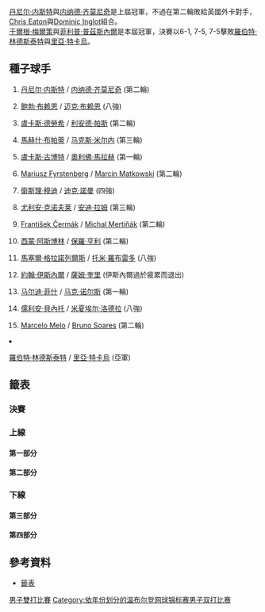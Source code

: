 {{noteTA
|G1=Tennis
|1=zh-hans:半区;zh-hk:半部;zh-tw:線;
|2=zh-hans:轮;zh-hant:圈;zh-tw:輪;
|3=zh-hans:半决赛;zh-hk:準決賽;zh-tw:四強;
|4=zh-hans:四分之一决赛;zh-hk:半準決賽;zh-tw:八強;
|5=zh-hans:温布尔登;zh-hk:溫布頓;zh-tw:溫布頓;
}}

{{GrandSlamEvents|2010|溫布頓網球錦標賽|s
 | champ = {{flagicon|AUT}} [[于爾根·梅爾策|于爾根·梅爾策]]<br />{{flagicon|GER}} [[菲利普·普茲斯內爾|菲利普·普茲斯內爾]]
 | runner = {{flagicon|SWE}} [[羅伯特·林德斯泰特|羅伯特·林德斯泰特]]<br />{{flagicon|ROU}} [[里亞·特卡烏|里亞·特卡烏]]
 | score = 6–1, 7–5, 7–5
}}
{{main|2010年溫布頓網球錦標賽}}

[[丹尼尔·内斯特|丹尼尔·内斯特]]與[[内纳德·齐莫尼奇|内纳德·齐莫尼奇]]是上屆冠軍，不過在第二輪敗給英國外卡對手，[[Chris_Eaton_(tennis)|Chris Eaton]]與[[Dominic_Inglot|Dominic Inglot]]組合。<br>[[于爾根·梅爾策|于爾根·梅爾策]]與[[菲利普·普茲斯內爾|菲利普·普茲斯內爾]]是本屆冠軍，決賽以6-1, 7-5, 7-5擊敗[[羅伯特·林德斯泰特|羅伯特·林德斯泰特]]與[[里亞·特卡烏|里亞·特卡烏]]。

==種子球手== 
{{col-begin}}
{{col-2}}
#{{flagicon|CAN}} [[丹尼尔·内斯特|丹尼尔·内斯特]] / {{flagicon|SRB}} [[内纳德·齐莫尼奇|内纳德·齐莫尼奇]] (第二輪) 
#{{flagicon|USA}} [[鲍勃·布赖恩|鲍勃·布赖恩]] / {{flagicon|USA}} [[迈克·布赖恩|迈克·布赖恩]] (八強)
#{{flagicon|CZE}} [[盧卡斯·德勞希|盧卡斯·德勞希]] / {{flagicon|IND}} [[利安德·帕斯|利安德·帕斯]] (第二輪)
#{{flagicon|IND}} [[馬赫什·布帕蒂|馬赫什·布帕蒂]] / {{flagicon|BLR}} [[马克斯·米尔内|马克斯·米尔内]] (第三輪)
#{{flagicon|POL}} [[盧卡斯·古博特|盧卡斯·古博特]] / {{flagicon|AUT}} [[奧利佛·馬拉赫|奧利佛·馬拉赫]] (第一輪)
#{{flagicon|POL}} [[Mariusz_Fyrstenberg|Mariusz Fyrstenberg]] / {{flagicon|POL}} [[Marcin_Matkowski|Marcin Matkowski]] (第二輪)
#{{flagicon|RSA}} [[衛斯理·穆迪|衛斯理·穆迪]] / {{flagicon|BEL}} [[迪克·諾曼|迪克·諾曼]] (四強)
#{{flagicon|AUT}} [[尤利安·克诺夫莱|尤利安·克诺夫莱]] / {{flagicon|ISR}} [[安迪·拉姆|安迪·拉姆]] (第三輪)
{{col-2}}
<ol start="9">
<li>{{flagicon|CZE}} [[František_Čermák|František Čermák]] / {{flagicon|SVK}} [[Michal_Mertiňák|Michal Mertiňák]] (第二輪)
<li>{{flagicon|SWE}} [[西蒙·阿斯博林|西蒙·阿斯博林]] / {{flagicon|AUS}} [[保羅·亨利|保羅·亨利]] (第二輪)
<li>{{flagicon|ESP}} [[馬塞爾·格拉諾列爾斯|馬塞爾·格拉諾列爾斯]] / {{flagicon|ESP}} [[托米·羅布雷多|托米·羅布雷多]] (八強)
<li>{{flagicon|USA}} [[約翰·伊斯內爾|約翰·伊斯內爾]] / {{flagicon|USA}} [[薩姆·奎里|薩姆·奎里]] (伊斯內爾過於疲累而退出)
<li>{{flagicon|USA}} [[马尔迪·菲什|马尔迪·菲什]] / {{flagicon|BAH}} [[马克·诺尔斯|马克·诺尔斯]] (第一輪)
<li>{{flagicon|FRA}} [[儒利安·貝內托|儒利安·貝內托]] / {{flagicon|FRA}} [[米夏埃尔·洛德拉|米夏埃尔·洛德拉]] (八強)
<li>{{flagicon|BRA}} [[Marcelo_Melo|Marcelo Melo]]  / {{flagicon|BRA}} [[Bruno_Soares|Bruno Soares]] (第二輪)
<li>{{flagicon|SWE}} [[羅伯特·林德斯泰特|羅伯特·林德斯泰特]] / {{flagicon|ROU}} [[里亞·特卡烏|里亞·特卡烏]] (亞軍)
{{col-end}}

==籤表==
{{Draw key}}
=== 決賽 ===
{{8TeamBracket-Tennis5
| RD1=八強
| RD2=四強
| RD3=決賽
| team-width=175
| RD1-seed1=14
| RD1-team1={{flagicon|FRA}} [[儒利安·貝內托|貝內托]] <br /> {{flagicon|FRA}} [[米夏埃尔·洛德拉|洛德拉]]
| RD1-score1-1=6<sup>6</sup>
| RD1-score1-2=4
| RD1-score1-3=6<sup>5</sup>
| RD1-score1-4= 
| RD1-score1-5= 
| RD1-seed2= 
| RD1-team2={{flagicon|ARG}} '''[[Juan_Ignacio_Chela|Juan Ignacio Chela]]<br /> {{flagicon|ARG}} [[Eduardo_Schwank|Eduardo Schwank]]
| RD1-score2-1='''7
| RD1-score2-2='''6
| RD1-score2-3='''7
| RD1-score2-4= 
| RD1-score2-5= 

| RD1-seed3=16
| RD1-team3='''{{flagicon|SWE}} [[羅伯特·林德斯泰特|林德斯泰特]]<br /> {{flagicon|ROU}} [[里亞·特卡烏|特卡烏]]
| RD1-score3-1='''7
| RD1-score3-2='''6
| RD1-score3-3=2
| RD1-score3-4='''6
| RD1-score3-5= 
| RD1-seed4=11
| RD1-team4={{flagicon|ESP}} [[馬塞爾·格拉諾列爾斯|格拉諾列爾斯]]<br /> {{flagicon|ESP}} [[托米·羅布雷多|羅布雷多]]
| RD1-score4-1=6<sup>5</sup>
| RD1-score4-2=2
| RD1-score4-3='''6
| RD1-score4-4=4
| RD1-score4-5= 

| RD1-seed5= 
| RD1-team5={{flagicon|AUT}} '''[[于爾根·梅爾策|梅爾策]]<br /> {{flagicon|GER}} [[菲利普·普茲斯內爾|普茲斯內爾]]
| RD1-score5-1='''6
| RD1-score5-2='''7
| RD1-score5-3='''6
| RD1-score5-4= 
| RD1-score5-5= 
| RD1-seed6= 
| RD1-team6={{flagicon|IND}} [[Rohan_Bopanna|Rohan Bopanna]]<br /> {{flagicon|PAK}} [[Aisam-ul-Haq_Qureshi|Aisam-ul-Haq Qureshi]]
| RD1-score6-1=4
| RD1-score6-2=6<sup>3</sup>
| RD1-score6-3=2
| RD1-score6-4= 
| RD1-score6-5= 

| RD1-seed7=7
| RD1-team7={{flagicon|RSA}} '''[[衛斯理·穆迪|穆迪]]<br /> {{flagicon|BEL}} [[迪克·諾曼|諾曼]]
| RD1-score7-1='''7
| RD1-score7-2='''7
| RD1-score7-3=6<sup>3</sup>
| RD1-score7-4='''7
| RD1-score7-5= 
| RD1-seed8=2
| RD1-team8={{flagicon|USA}} [[鲍勃·布赖恩|B 布赖恩]]<br /> {{flagicon|USA}} [[迈克·布赖恩|M 布赖恩]]
| RD1-score8-1=6<sup>4</sup>
| RD1-score8-2=6<sup>5</sup>
| RD1-score8-3='''7
| RD1-score8-4=5
| RD1-score8-5= 

| RD2-seed1= 
| RD2-team1={{flagicon|ARG}} [[Juan_Ignacio_Chela|Juan Ignacio Chela]]<br /> {{flagicon|ARG}} [[Eduardo_Schwank|Eduardo Schwank]]
| RD2-score1-1=4
| RD2-score1-2=5
| RD2-score1-3=2
| RD2-score1-4= 
| RD2-score1-5= 
| RD2-seed2=16
| RD2-team2={{flagicon|SWE}} '''[[羅伯特·林德斯泰特|林德斯泰特]]<br /> {{flagicon|ROU}} [[里亞·特卡烏|特卡烏]]
| RD2-score2-1='''6
| RD2-score2-2='''7
| RD2-score2-3='''6
| RD2-score2-4= 
| RD2-score2-5= 

| RD2-seed3= 
| RD2-team3={{flagicon|AUT}} '''[[于爾根·梅爾策|梅爾策]]<br /> {{flagicon|GER}} [[菲利普·普茲斯內爾|普茲斯內爾]]
| RD2-score3-1='''7
| RD2-score3-2='''6
| RD2-score3-3=3
| RD2-score3-4=5
| RD2-score3-5='''6
| RD2-seed4=7
| RD2-team4={{flagicon|RSA}} [[衛斯理·穆迪|穆迪]]<br /> {{flagicon|BEL}} [[迪克·諾曼|諾曼]]
| RD2-score4-1=6<sup>3</sup>
| RD2-score4-2=3
| RD2-score4-3='''6
| RD2-score4-4='''7
| RD2-score4-5=3

| RD3-seed1=16
| RD3-team1={{flagicon|SWE}} [[羅伯特·林德斯泰特|林德斯泰特]]<br /> {{flagicon|ROU}} [[里亞·特卡烏|特卡烏]]
| RD3-score1-1=1
| RD3-score1-2=5
| RD3-score1-3=5
| RD3-score1-4= 
| RD3-score1-5= 
| RD3-seed2= 
| RD3-team2={{flagicon|AUT}} '''[[于爾根·梅爾策|梅爾策]]<br /> {{flagicon|GER}} [[菲利普·普茲斯內爾|普茲斯內爾]]
| RD3-score2-1='''6
| RD3-score2-2='''7
| RD3-score2-3='''7
| RD3-score2-4= 
| RD3-score2-5= 
}}

=== 上線 ===
==== 第一部分 ====
{{16TeamBracket-Compact-Tennis5
| RD1=第一輪
| RD2=第二輪
| RD3=第三輪
| RD4=八強

| RD1-seed01=1
| RD1-team01={{flagicon|CAN}} '''[[丹尼尔·内斯特|内斯特]] <br /> {{flagicon|SRB}} [[内纳德·齐莫尼奇|齐莫尼奇]] 
| RD1-score01-1='''6
| RD1-score01-2=6<sup>2</sup>
| RD1-score01-3='''7
| RD1-score01-4=6<sup>2</sup>
| RD1-score01-5='''15
| RD1-seed02=WC
| RD1-team02={{flagicon|GBR}} [[喬納森·梅雷|喬納森·梅雷]] <br /> {{flagicon|GBR}} [[Jamie_Murray|J Murray]] 
| RD1-score02-1=3
| RD1-score02-2='''7
| RD1-score02-3=6<sup>6</sup>
| RD1-score02-4='''7
| RD1-score02-5=13

| RD1-seed03= 
| RD1-team03={{flagicon|ITA}} [[Fabio_Fognini|F Fognini]] <br /> {{flagicon|ZIM}} [[Kevin_Ullyett|K Ullyett]] 
| RD1-score03-1='''7
| RD1-score03-2=5
| RD1-score03-3=4
| RD1-score03-4=6<sup>4</sup>
| RD1-score03-5= 
| RD1-seed04=WC
| RD1-team04={{flagicon|GBR}} '''[[Chris_Eaton_(tennis)|C Eaton]] <br /> {{flagicon|GBR}} [[Dominic_Inglot|D Inglot]] 
| RD1-score04-1=6<sup>7</sup>
| RD1-score04-2='''7
| RD1-score04-3='''6
| RD1-score04-4='''7
| RD1-score04-5= 

| RD1-seed05= 
| RD1-team05={{flagicon|ITA}} [[Daniele_Bracciali|D Bracciali]]<br /> {{flagicon|ITA}} [[Potito_Starace|P Starace]]
| RD1-score05-1=4
| RD1-score05-2='''6
| RD1-score05-3=6<sup>5</sup>
| RD1-score05-4=1
| RD1-score05-5= 
| RD1-seed06= 
| RD1-team06={{flagicon|MEX}} '''[[聖地亞哥·岡薩雷斯_(網球運動員)|聖地亞哥·岡薩雷斯]] <br /> {{flagicon|USA}} [[Travis_Rettenmaier|T Rettenmaier]]
| RD1-score06-1='''6
| RD1-score06-2=3
| RD1-score06-3='''7
| RD1-score06-4='''6
| RD1-score06-5= 

| RD1-seed07= 
| RD1-team07={{flagicon|SVK}} [[Karol_Beck|K Beck]] <br /> {{flagicon|RUS}} [[Dmitry_Tursunov|D Tursunov]] 
| RD1-score07-1=1
| RD1-score07-2=2
| RD1-score07-3=6<sup>6</sup>
| RD1-score07-4= 
| RD1-score07-5= 
| RD1-seed08=14
| RD1-team08={{flagicon|FRA}} '''[[儒利安·貝內托|貝內托]] <br /> {{flagicon|FRA}} [[米夏埃尔·洛德拉|洛德拉]]'''
| RD1-score08-1='''6
| RD1-score08-2='''6
| RD1-score08-3='''7
| RD1-score08-4= 
| RD1-score08-5= 

| RD1-seed09=LL
| RD1-team09={{flagicon|THA}} '''[[Sanchai_Ratiwatana|Sa Ratiwatana]]<br /> {{flagicon|THA}} [[Sonchat_Ratiwatana|So Ratiwatana]]
| RD1-score09-1='''6
| RD1-score09-2='''6
| RD1-score09-3='''7
| RD1-score09-4= 
| RD1-score09-5= 
| RD1-seed10=LL
| RD1-team10={{flagicon|POL}} [[Tomasz_Bednarek|T Bednarek]] <br /> {{flagicon|POL}} [[Mateusz_Kowalczyk|M Kowalczyk]]
| RD1-score10-1=1
| RD1-score10-2=4
| RD1-score10-3=6<sup>2</sup>
| RD1-score10-4= 
| RD1-score10-5= 

| RD1-seed11= 
| RD1-team11={{flagicon|GER}} [[Christopher_Kas|C Kas]]<br /> {{flagicon|SRB}} [[Viktor_Troicki|V Troicki]]
| RD1-score11-1='''7
| RD1-score11-2=4
| RD1-score11-3=6<sup>3</sup>
| RD1-score11-4=3
| RD1-score11-5= 
| RD1-seed12= 
| RD1-team12={{flagicon|NED}} '''[[Thiemo_de_Bakker|T de Bakker]]<br /> {{flagicon|NED}} [[Robin_Haase|R Haase]]
| RD1-score12-1=6<sup>4</sup>
| RD1-score12-2='''6
| RD1-score12-3='''7
| RD1-score12-4='''6
| RD1-score12-5= 

| RD1-seed13= 
| RD1-team13={{flagicon|SRB}} [[Ilija_Bozoljac|I Bozoljac]]<br /> {{flagicon|IND}} [[Harsh_Mankad|H Mankad]] 
| RD1-score13-1=3
| RD1-score13-2=4
| RD1-score13-3=2
| RD1-score13-4= 
| RD1-score13-5= 
| RD1-seed14= 
| RD1-team14='''{{flagicon|ARG}} [[Juan_Ignacio_Chela|JI Chela]]<br /> {{flagicon|ARG}} [[Eduardo_Schwank|E Schwank]]
| RD1-score14-1='''6
| RD1-score14-2='''6
| RD1-score14-3='''6
| RD1-score14-4= 
| RD1-score14-5= 

| RD1-seed15= 
| RD1-team15={{flagicon|ARG}} '''[[Leonardo_Mayer|L Mayer]] <br /> {{flagicon|ARG}} [[Horacio_Zeballos|H Zeballos]] 
| RD1-score15-1='''6
| RD1-score15-2=6<sup>6</sup>
| RD1-score15-3='''6
| RD1-score15-4=2
| RD1-score15-5='''8
| RD1-seed16=5
| RD1-team16={{flagicon|POL}} [[盧卡斯·古博特|古博特]] <br /> {{flagicon|AUT}} [[奧利佛·馬拉赫|馬拉赫]]
| RD1-score16-1=3
| RD1-score16-2='''7
| RD1-score16-3=3
| RD1-score16-4='''6
| RD1-score16-5=6

| RD2-seed01=1
| RD2-team01={{flagicon|CAN}} [[丹尼尔·内斯特|内斯特]] <br /> {{flagicon|SRB}} [[内纳德·齐莫尼奇|齐莫尼奇]] 
| RD2-score01-1=5
| RD2-score01-2='''7
| RD2-score01-3=6<sup>4</sup>
| RD2-score01-4='''7
| RD2-score01-5=6
| RD2-seed02=WC
| RD2-team02={{flagicon|GBR}} '''[[Chris_Eaton_(tennis)|C Eaton]] <br /> {{flagicon|GBR}} [[Dominic_Inglot|D Inglot]]''' 
| RD2-score02-1='''7
| RD2-score02-2=5
| RD2-score02-3='''7
| RD2-score02-4=6<sup>3</sup>
| RD2-score02-5='''8

| RD2-seed03= 
| RD2-team03={{flagicon|MEX}} [[聖地亞哥·岡薩雷斯_(網球運動員)|聖地亞哥·岡薩雷斯]] <br /> {{flagicon|USA}} [[Travis_Rettenmaier|T Rettenmaier]] 
| RD2-score03-1=3
| RD2-score03-2=5
| RD2-score03-3='''7
| RD2-score03-4=6<sup>2</sup>
| RD2-score03-5= 
| RD2-seed04=14
| RD2-team04='''{{flagicon|FRA}} [[儒利安·貝內托|貝內托]] <br /> {{flagicon|FRA}} [[米夏埃尔·洛德拉|洛德拉]]''' 
| RD2-score04-1='''6
| RD2-score04-2='''7
| RD2-score04-3=6<sup>2</sup>
| RD2-score04-4='''7
| RD2-score04-5= 

| RD2-seed05=LL
| RD2-team05='''{{flagicon|THA}} [[Sanchai_Ratiwatana|Sa Ratiwatana]]<br /> {{flagicon|THA}} [[Sonchat_Ratiwatana|So Ratiwatana]]'''
| RD2-score05-1='''6
| RD2-score05-2='''7
| RD2-score05-3=4
| RD2-score05-4='''6
| RD2-score05-5= 
| RD2-seed06= 
| RD2-team06={{flagicon|NED}} [[Thiemo_de_Bakker|T de Bakker]]<br /> {{flagicon|NED}} [[Robin_Haase|R Haase]] 
| RD2-score06-1=4
| RD2-score06-2=6<sup>6</sup>
| RD2-score06-3='''6
| RD2-score06-4=2
| RD2-score06-5= 

| RD2-seed07= 
| RD2-team07='''{{flagicon|ARG}} [[Juan_Ignacio_Chela|JI Chela]]<br /> {{flagicon|ARG}} [[Eduardo_Schwank|E Schwank]]
| RD2-score07-1=4
| RD2-score07-2='''7
| RD2-score07-3='''6
| RD2-score07-4=2
| RD2-score07-5='''9
| RD2-seed08= 
| RD2-team08={{flagicon|ARG}} [[Leonardo_Mayer|L Mayer]] <br /> {{flagicon|ARG}} [[Horacio_Zeballos|H Zeballos]]  
| RD2-score08-1='''6
| RD2-score08-2=6<sup>5</sup>
| RD2-score08-3=4
| RD2-score08-4='''6
| RD2-score08-5=7

| RD3-seed01=WC
| RD3-team01={{flagicon|GBR}} [[Chris_Eaton_(tennis)|C Eaton]] <br /> {{flagicon|GBR}} [[Dominic_Inglot|D Inglot]] 
| RD3-score01-1='''6
| RD3-score01-2=3
| RD3-score01-3=4
| RD3-score01-4=4
| RD3-score01-5= 
| RD3-seed02=14
| RD3-team02={{flagicon|FRA}} '''[[儒利安·貝內托|貝內托]] <br /> {{flagicon|FRA}} [[米夏埃尔·洛德拉|洛德拉]]
| RD3-score02-1=2
| RD3-score02-2='''6
| RD3-score02-3='''6
| RD3-score02-4='''6
| RD3-score02-5= 

| RD3-seed03=LL
| RD3-team03={{flagicon|THA}} [[Sanchai_Ratiwatana|Sa Ratiwatana]]<br /> {{flagicon|THA}} [[Sonchat_Ratiwatana|So Ratiwatana]]
| RD3-score03-1=3
| RD3-score03-2=2
| RD3-score03-3=6<sup>2</sup>
| RD3-score03-4= 
| RD3-score03-5= 
| RD3-seed04= 
| RD3-team04={{flagicon|ARG}} '''[[Juan_Ignacio_Chela|JI Chela]]<br /> {{flagicon|ARG}} [[Eduardo_Schwank|E Schwank]]
| RD3-score04-1='''6
| RD3-score04-2='''6
| RD3-score04-3='''7
| RD3-score04-4= 
| RD3-score04-5= 

| RD4-seed01=14
| RD4-team01={{flagicon|FRA}} [[儒利安·貝內托|貝內托]] <br /> {{flagicon|FRA}} [[米夏埃尔·洛德拉|洛德拉]]
| RD4-score01-1=6<sup>6</sup>
| RD4-score01-2=4
| RD4-score01-3=6<sup>5</sup>
| RD4-score01-4= 
| RD4-score01-5= 
| RD4-seed02= 
| RD4-team02={{flagicon|ARG}} '''[[Juan_Ignacio_Chela|JI Chela]]<br /> {{flagicon|ARG}} [[Eduardo_Schwank|E Schwank]] 
| RD4-score02-1='''7
| RD4-score02-2='''6
| RD4-score02-3='''7
| RD4-score02-4= 
| RD4-score02-5= 
}}

==== 第二部分 ====
{{16TeamBracket-Compact-Tennis5
| RD1=第一輪
| RD2=第二輪
| RD3=第三輪
| RD4=八強

| RD1-seed01=4
| RD1-team01={{flagicon|IND}} '''[[馬赫什·布帕蒂|布帕蒂]]<br /> {{flagicon|BLR}} [[马克斯·米尔内|米尔内]]
| RD1-score01-1='''7
| RD1-score01-2='''6
| RD1-score01-3='''7
| RD1-score01-4= 
| RD1-score01-5= 
| RD1-seed02= 
| RD1-team02={{flagicon|ARG}} [[Maximo_González|M González]]<br /> {{flagicon|ARG}} [[Sebastián_Prieto|S Prieto]] 
| RD1-score02-1=5
| RD1-score02-2=1
| RD1-score02-3=5
| RD1-score02-4= 
| RD1-score02-5= 

| RD1-seed03= 
| RD1-team03={{flagicon|ESP}} [[Nicolás_Almagro|N Almagro]]<br /> {{flagicon|ESP}} [[Santiago_Ventura_Bertomeu|S Ventura]] 
| RD1-score03-1='''7
| RD1-score03-2=6<sup>4</sup>
| RD1-score03-3=1
| RD1-score03-4=3
| RD1-score03-5= 
| RD1-seed04=WC
| RD1-team04={{flagicon|GBR}} '''[[傑米·德爾加多|傑米·德爾加多]]<br /> {{flagicon|GBR}} [[Joshua_Goodall|J Goodall]]''' 
| RD1-score04-1=5
| RD1-score04-2='''7
| RD1-score04-3='''6
| RD1-score04-4='''6
| RD1-score04-5= 

| RD1-seed05=Q
| RD1-team05={{flagicon|USA}} '''[[Jesse_Levine|J Levine]]<br /> {{flagicon|USA}} [[Ryan_Sweeting|R Sweeting]]
| RD1-score05-1=2
| RD1-score05-2='''6
| RD1-score05-3='''6
| RD1-score05-4='''6
| RD1-score05-5= 
| RD1-seed06= 
| RD1-team06={{flagicon|FRA}} [[Stéphane_Robert|S Robert]]<br /> {{flagicon|NED}} [[Rogier_Wassen|R Wassen]]
| RD1-score06-1='''6
| RD1-score06-2=2
| RD1-score06-3=2
| RD1-score06-4=2
| RD1-score06-5= 

| RD1-seed07= 
| RD1-team07={{flagicon|CZE}} [[Leoš_Friedl|L Friedl]]<br /> {{flagicon|CZE}} [[David_Škoch|D Škoch]]
| RD1-score07-1=4
| RD1-score07-2=3
| RD1-score07-3=6<sup>4</sup>
| RD1-score07-4= 
| RD1-score07-5= 
| RD1-seed08=16
| RD1-team08={{flagicon|SWE}} '''[[Robert_Lindstedt|R Lindstedt]]<br /> {{flagicon|ROU}} [[里亞·特卡烏|特卡烏]]'''
| RD1-score08-1='''6
| RD1-score08-2='''6
| RD1-score08-3='''7
| RD1-score08-4= 
| RD1-score08-5= 

| RD1-seed09=11
| RD1-team09={{flagicon|ESP}} '''[[馬塞爾·格拉諾列爾斯|格拉諾列爾斯]]<br /> {{flagicon|ESP}} [[托米·羅布雷多|羅布雷多]]
| RD1-score09-1='''7
| RD1-score09-2=4
| RD1-score09-3='''7
| RD1-score09-4=6<sup>2</sup>
| RD1-score09-5='''6
| RD1-seed10= 
| RD1-team10={{flagicon|SWE}} [[Johan_Brunström|J Brunström]]<br /> {{flagicon|AHO}} [[Jean-Julien_Rojer|J-J Rojer]]
| RD1-score10-1=6<sup>5</sup>
| RD1-score10-2='''6
| RD1-score10-3=6<sup>4</sup>
| RD1-score10-4='''7
| RD1-score10-5=4

| RD1-seed11= 
| RD1-team11={{flagicon|GBR}} '''[[羅斯·哈欽斯|羅斯·哈欽斯]]<br /> {{flagicon|AUS}} [[Jordan_Kerr|J Kerr]]
| RD1-score11-1='''6
| RD1-score11-2='''7
| RD1-score11-3='''6
| RD1-score11-4= 
| RD1-score11-5= 
| RD1-seed12=WC
| RD1-team12={{flagicon|GBR}} [[Alex_Bogdanovic|A Bogdanovic]]<br /> {{flagicon|GBR}} [[Alexander_Slabinsky|A Slabinsky]]
| RD1-score12-1=1
| RD1-score12-2=6<sup>2</sup>
| RD1-score12-3=4
| RD1-score12-4= 
| RD1-score12-5= 

| RD1-seed13= 
| RD1-team13={{flagicon|ESP}} '''[[Marc_López|M López]]<br /> {{flagicon|ESP}} [[David_Marrero|D Marrero]]
| RD1-score13-1='''6
| RD1-score13-2='''6
| RD1-score13-3='''6
| RD1-score13-4= 
| RD1-score13-5= 
| RD1-seed14= 
| RD1-team14={{flagicon|UKR}} [[Alexandr_Dolgopolov|A Dolgopolov]]<br /> {{flagicon|UZB}} [[Denis_Istomin|D Istomin]]
| RD1-score14-1=4
| RD1-score14-2=3
| RD1-score14-3=3
| RD1-score14-4= 
| RD1-score14-5= 

| RD1-seed15= 
| RD1-team15={{flagicon|USA}} [[Eric_Butorac|E Butorac]]<br /> {{flagicon|USA}} [[Rajeev_Ram|R Ram]]
| RD1-score15-1='''7
| RD1-score15-2=4
| RD1-score15-3=4
| RD1-score15-4=2
| RD1-score15-5= 
| RD1-seed16=8
| RD1-team16={{flagicon|AUT}} '''[[尤利安·克诺夫莱|克诺夫莱]]<br /> {{flagicon|ISR}} [[安迪·拉姆|拉姆]]
| RD1-score16-1=6<sup>3</sup>
| RD1-score16-2='''6
| RD1-score16-3='''6
| RD1-score16-4='''6
| RD1-score16-5= 

| RD2-seed01=4
| RD2-team01={{flagicon|IND}} '''[[馬赫什·布帕蒂|布帕蒂]]<br /> {{flagicon|BLR}} [[马克斯·米尔内|米尔内]]
| RD2-score01-1='''6
| RD2-score01-2='''6
| RD2-score01-3='''6
| RD2-score01-4= 
| RD2-score01-5= 
| RD2-seed02=WC
| RD2-team02={{flagicon|GBR}} [[傑米·德爾加多|傑米·德爾加多]]<br /> {{flagicon|GBR}} [[Joshua_Goodall|J Goodall]] 
| RD2-score02-1=3
| RD2-score02-2=4
| RD2-score02-3=4
| RD2-score02-4= 
| RD2-score02-5= 

| RD2-seed03=Q
| RD2-team03={{flagicon|USA}} [[Jesse_Levine|J Levine]]<br /> {{flagicon|USA}} [[Ryan_Sweeting|R Sweeting]] 
| RD2-score03-1=5
| RD2-score03-2=3
| RD2-score03-3=2
| RD2-score03-4= 
| RD2-score03-5= 
| RD2-seed04=16
| RD2-team04={{flagicon|SWE}} '''[[Robert_Lindstedt|R Lindstedt]]<br /> {{flagicon|ROU}} [[里亞·特卡烏|特卡烏]]
| RD2-score04-1='''7
| RD2-score04-2='''6
| RD2-score04-3='''6
| RD2-score04-4= 
| RD2-score04-5= 

| RD2-seed05=11
| RD2-team05={{flagicon|ESP}} '''[[馬塞爾·格拉諾列爾斯|格拉諾列爾斯]]<br /> {{flagicon|ESP}} [[托米·羅布雷多|羅布雷多]]
| RD2-score05-1='''7
| RD2-score05-2='''7
| RD2-score05-3='''6
| RD2-score05-4= 
| RD2score05-5= 
| RD2-seed06= 
| RD2-team06={{flagicon|GBR}} [[羅斯·哈欽斯|羅斯·哈欽斯]]<br /> {{flagicon|AUS}} [[Jordan_Kerr|J Kerr]] 
| RD2-score06-1=6<sup>2</sup>
| RD2-score06-2=6<sup>5</sup>
| RD2-score06-3=3
| RD2-score06-4= 
| RD2-score06-5= 

| RD2-seed07= 
| RD2-team07={{flagicon|ESP}} [[Marc_López|M López]]<br /> {{flagicon|ESP}} [[David_Marrero|D Marrero]] 
| RD2-score07-1=6<sup>2</sup>
| RD2-score07-2=2
| RD2-score07-3=4
| RD2-score07-4= 
| RD2-score07-5= 
| RD2-seed08=8
| RD2-team08={{flagicon|AUT}} '''[[尤利安·克诺夫莱|克诺夫莱]]<br /> {{flagicon|ISR}} [[安迪·拉姆|拉姆]] 
| RD2-score08-1='''7
| RD2-score08-2='''6
| RD2-score08-3='''6
| RD2-score08-4= 
| RD2-score08-5= 

| RD3-seed01=4
| RD3-team01={{flagicon|IND}} [[馬赫什·布帕蒂|布帕蒂]]<br /> {{flagicon|BLR}} [[马克斯·米尔内|米尔内]] 
| RD3-score01-1='''6
| RD3-score01-2='''6
| RD3-score01-3=3
| RD3-score01-4=6<sup>8</sup>
| RD3-score01-5=6
| RD3-seed02=16
| RD3-team02={{flagicon|SWE}} '''[[Robert_Lindstedt|R Lindstedt]]<br /> {{flagicon|ROU}} [[里亞·特卡烏|特卡烏]]
| RD3-score02-1=3
| RD3-score02-2=4
| RD3-score02-3='''6
| RD3-score02-4='''7
| RD3-score02-5='''8

| RD3-seed03=11
| RD3-team03={{flagicon|ESP}} '''[[馬塞爾·格拉諾列爾斯|格拉諾列爾斯]]<br /> {{flagicon|ESP}} [[托米·羅布雷多|羅布雷多]]
| RD3-score03-1='''6
| RD3-score03-2='''7
| RD3-score03-3=1
| RD3-score03-4='''7
| RD3-score03-5= 
| RD3-seed04=8
| RD3-team04={{flagicon|AUT}} [[尤利安·克诺夫莱|克诺夫莱]]<br /> {{flagicon|ISR}} [[安迪·拉姆|拉姆]]
| RD3-score04-1=2
| RD3-score04-2=6<sup>2</sup>
| RD3-score04-3='''6
| RD3-score04-4=6<sup>5</sup>
| RD3-score04-5= 

| RD4-seed01=16
| RD4-team01={{flagicon|SWE}} '''[[Robert_Lindstedt|R Lindstedt]]<br /> {{flagicon|ROU}} [[里亞·特卡烏|特卡烏]] 
| RD4-score01-1='''7
| RD4-score01-2='''6
| RD4-score01-3=2
| RD4-score01-4='''6
| RD4-score01-5= 
| RD4-seed02=11
| RD4-team02={{flagicon|ESP}} [[馬塞爾·格拉諾列爾斯|格拉諾列爾斯]]<br /> {{flagicon|ESP}} [[托米·羅布雷多|羅布雷多]] 
| RD4-score02-1=6<sup>5</sup>
| RD4-score02-2=2
| RD4-score02-3='''6
| RD4-score02-4=4
| RD4-score02-5= 
}}

=== 下線 ===
==== 第三部分 ====
{{16TeamBracket-Compact-Tennis5
| RD1=第一輪
| RD2=第二輪
| RD3=第三輪
| RD4=八強

| RD1-seed01=6
| RD1-team01={{flagicon|POL}} '''[[Mariusz_Fyrstenberg|M Fyrstenberg]]<br /> {{flagicon|POL}} [[Marcin_Matkowski|M Matkowski]]
| RD1-score01-1=6<sup>4</sup>
| RD1-score01-2='''6
| RD1-score01-3=1
| RD1-score01-4='''7
| RD1-score01-5='''6
| RD1-seed02= 
| RD1-team02={{flagicon|GER}} [[Michael_Kohlmann|M Kohlmann]]<br /> {{flagicon|FIN}} [[Jarkko_Nieminen|J Nieminen]]
| RD1-score02-1='''7
| RD1-score02-2=1
| RD1-score02-3='''6
| RD1-score02-4=6<sup>2</sup>
| RD1-score02-5=4

| RD1-seed03= 
| RD1-team03={{flagicon|USA}} [[James_Cerretani|J Cerretani]]<br /> {{flagicon|FRA}} [[Jérémy_Chardy|J Chardy]]
| RD1-score03-1=4
| RD1-score03-2=4
| RD1-score03-3=6<sup>2</sup>
| RD1-score03-4= 
| RD1-score03-5= 
| RD1-seed04= 
| RD1-team04={{flagicon|TPE}} '''[[Lu_Yen-hsun|Y-h Lu]]<br /> {{flagicon|SRB}} [[Janko_Tipsarević|J Tipsarević]]
| RD1-score04-1='''6
| RD1-score04-2='''6
| RD1-score04-3='''7
| RD1-score04-4= 
| RD1-score04-5= 

| RD1-seed05= 
| RD1-team05={{flagicon|BEL}} [[Xavier_Malisse|X Malisse]]<br /> {{flagicon|BEL}} [[Olivier_Rochus|O Rochus]]
| RD1-score05-1=5
| RD1-score05-2=2
| RD1-score05-3=6<sup>4</sup>
| RD1-score05-4= 
| RD1-score05-5= 
| RD1-seed06= 
| RD1-team06={{flagicon|AUT}} '''[[于爾根·梅爾策|梅爾策]]<br /> {{flagicon|GER}} [[Philipp_Petzschner|P Petzschner]]
| RD1-score06-1='''7
| RD1-score06-2='''6
| RD1-score06-3='''7
| RD1-score06-4= 
| RD1-score06-5= 

| RD1-seed07= 
| RD1-team07={{flagicon|ESP}} [[Guillermo_García-López|G García-López]]<br /> {{flagicon|ESP}} [[Albert_Montañés|A Montañés]]
| RD1-score07-1='''6
| RD1-score07-2=3
| RD1-score07-3=3
| RD1-score07-4=1
| RD1-score07-5= 
| RD1-seed08=10
| RD1-team08={{flagicon|SWE}} '''[[西蒙·阿斯博林|阿斯博林]]<br /> {{flagicon|AUS}} [[保羅·亨利|亨利]]
| RD1-score08-1=2
| RD1-score08-2='''6
| RD1-score08-3='''6
| RD1-score08-4='''6
| RD1-score08-5= 

| RD1-seed09=13
| RD1-team09={{flagicon|USA}} [[马尔迪·菲什|菲什]]<br /> {{flagicon|BAH}} [[马克·诺尔斯|诺尔斯]]
| RD1-score09-1='''7
| RD1-score09-2=6<sup>7</sup>
| RD1-score09-3=4
| RD1-score09-4='''7
| RD1-score09-5=3
| RD1-seed10= 
| RD1-team10={{flagicon|GER}} '''[[Philipp_Marx|P Marx]]<br /> {{flagicon|SVK}} [[Igor_Zelenay|I Zelenay]]
| RD1-score10-1=6<sup>7</sup>
| RD1-score10-2='''7
| RD1-score10-3='''6
| RD1-score10-4=6<sup>3</sup>
| RD1-score10-5='''6

| RD1-seed11=Q
| RD1-team11={{flagicon|IND}} [[Somdev_Devvarman|S Devvarman]]<br /> {{flagicon|PHI}} [[Treat-Conrad_Huey|TC Huey]]
| RD1-score11-1='''6
| RD1-score11-2=5
| RD1-score11-3=3
| RD1-score11-4=6<sup>6</sup>
| RD1-score11-5= 
| RD1-seed12= 
| RD1-team12={{flagicon|IND}} '''[[Rohan_Bopanna|R Bopanna]]<br /> {{flagicon|PAK}} [[Aisam-ul-Haq_Qureshi|A-u-H Qureshi]]'''
| RD1-score12-1=3
| RD1-score12-2='''7
| RD1-score12-3='''6
| RD1-score12-4='''7
| RD1-score12-5= 

| RD1-seed13= 
| RD1-team13={{flagicon|COL}} [[Alejandro_Falla|A Falla]]<br /> {{flagicon|COL}} [[Santiago_Giraldo|S Giraldo]]
| RD1-score13-1='''6
| RD1-score13-2=2
| RD1-score13-3=5
| RD1-score13-4=4
| RD1-score13-5= 
| RD1-seed14= 
| RD1-team14={{flagicon|SVK}} '''[[Lukáš_Lacko|L Lacko]]<br /> {{flagicon|UKR}} [[Sergiy_Stakhovsky|S Stakhovsky]]
| RD1-score14-1=4
| RD1-score14-2='''6
| RD1-score14-3='''7
| RD1-score14-4='''6
| RD1-score14-5= 

| RD1-seed15=Q
| RD1-team15={{flagicon|RSA}} [[Rik_de_Voest|R de Voest]]<br /> {{flagicon|GER}} [[Mischa_Zverev|M Zverev]]
| RD1-score15-1=6<sup>4</sup>
| RD1-score15-2=4
| RD1-score15-3=2
| RD1-score15-4= 
| RD1-score15-5= 
| RD1-seed16=3
| RD1-team16={{flagicon|CZE}} '''[[盧卡斯·德勞希|德勞希]]<br /> {{flagicon|IND}} [[利安德·帕斯|帕斯]]
| RD1-score16-1='''7
| RD1-score16-2='''6
| RD1-score16-3='''6
| RD1-score16-4= 
| RD1-score16-5= 

| RD2-seed01=6
| RD2-team01={{flagicon|POL}} [[Mariusz_Fyrstenberg|M Fyrstenberg]]<br /> {{flagicon|POL}} [[Marcin_Matkowski|M Matkowski]] 
| RD2-score01-1='''6
| RD2-score01-2=3
| RD2-score01-3='''6
| RD2-score01-4=5
| RD2-score01-5=10
| RD2-seed02= 
| RD2-team02='''{{flagicon|TPE}} [[Lu_Yen-hsun|Y-h Lu]]<br /> {{flagicon|SRB}} [[Janko_Tipsarević|J Tipsarević]]
| RD2-score02-1=3
| RD2-score02-2='''6
| RD2-score02-3=4
| RD2-score02-4='''7
| RD2-score02-5='''12

| RD2-seed03= 
| RD2-team03='''{{flagicon|AUT}} [[于爾根·梅爾策|梅爾策]]<br /> {{flagicon|GER}} [[Philipp_Petzschner|P Petzschner]]''' 
| RD2-score03-1=6<sup>3</sup>
| RD2-score03-2='''6
| RD2-score03-3='''6
| RD2-score03-4='''6
| RD2-score03-5= 
| RD2-seed04=10
| RD2-team04={{flagicon|SWE}} [[西蒙·阿斯博林|阿斯博林]]<br /> {{flagicon|AUS}} [[保羅·亨利|亨利]] 
| RD2-score04-1='''7
| RD2-score04-2=2
| RD2-score04-3=3
| RD2-score04-4=4
| RD2-score04-5= 

| RD2-seed05= 
| RD2-team05={{flagicon|GER}} [[Philipp_Marx|P Marx]]<br /> {{flagicon|SVK}} [[Igor_Zelenay|I Zelenay]] 
| RD2-score05-1='''7
| RD2-score05-2=4
| RD2-score05-3=4
| RD2-score05-4='''6
| RD2-score05-5=11
| RD2-seed06= 
| RD2-team06={{flagicon|IND}} '''[[Rohan_Bopanna|R Bopanna]]<br /> {{flagicon|PAK}} [[Aisam-ul-Haq_Qureshi|A-u-H Qureshi]]
| RD2-score06-1=6<sup>6</sup>
| RD2-score06-2='''6
| RD2-score06-3='''6
| RD2-score06-4=4
| RD2-score06-5='''13

| RD2-seed07= 
| RD2-team07='''{{flagicon|SVK}} [[Lukáš_Lacko|L Lacko]]<br /> {{flagicon|UKR}} [[Sergiy_Stakhovsky|S Stakhovsky]]
| RD2-score07-1='''6
| RD2-score07-2='''6
| RD2-score07-3=5
| RD2-score07-4=4
| RD2-score07-5='''7
| RD2-seed08=3
| RD2-team08={{flagicon|CZE}} [[盧卡斯·德勞希|德勞希]]<br /> {{flagicon|IND}} [[利安德·帕斯|帕斯]] 
| RD2-score08-1=3
| RD2-score08-2=3
| RD2-score08-3='''7
| RD2-score08-4='''6
| RD2-score08-5=5

| RD3-seed01= 
| RD3-team01={{flagicon|TPE}} [[Lu_Yen-hsun|Y-h Lu]]<br /> {{flagicon|SRB}} [[Janko_Tipsarević|J Tipsarević]]
| RD3-score01-1=4
| RD3-score01-2=2
| RD3-score01-3=4
| RD3-score01-4= 
| RD3-score01-5= 
| RD3-seed02= 
| RD3-team02={{flagicon|AUT}} '''[[于爾根·梅爾策|梅爾策]]<br /> {{flagicon|GER}} [[Philipp_Petzschner|P Petzschner]] 
| RD3-score02-1='''6
| RD3-score02-2='''6
| RD3-score02-3='''6
| RD3-score02-4= 
| RD3-score02-5= 

| RD3-seed03= 
| RD3-team03={{flagicon|IND}} '''[[Rohan_Bopanna|R Bopanna]]<br /> {{flagicon|PAK}} [[Aisam-ul-Haq_Qureshi|A-u-H Qureshi]] 
| RD3-score03-1='''7
| RD3-score03-2='''7
| RD3-score03-3='''6
| RD3-score03-4= 
| RD3-score03-5= 
| RD3-seed04= 
| RD3-team04={{flagicon|SVK}} [[Lukáš_Lacko|L Lacko]]<br /> {{flagicon|UKR}} [[Sergiy_Stakhovsky|S Stakhovsky]]
| RD3-score04-1=5
| RD3-score04-2=6<sup>4</sup>
| RD3-score04-3=2
| RD3-score04-4= 
| RD3-score04-5= 

| RD4-seed01= 
| RD4-team01={{flagicon|AUT}} '''[[于爾根·梅爾策|梅爾策]]<br /> {{flagicon|GER}} [[Philipp_Petzschner|P Petzschner]] 
| RD4-score01-1='''6
| RD4-score01-2='''7
| RD4-score01-3='''6
| RD4-score01-4= 
| RD4-score01-5= 
| RD4-seed02= 
| RD4-team02={{flagicon|IND}} [[Rohan_Bopanna|R Bopanna]]<br /> {{flagicon|PAK}} [[Aisam-ul-Haq_Qureshi|A-u-H Qureshi]]  
| RD4-score02-1=4
| RD4-score02-2=6<sup>3</sup>
| RD4-score02-3=2
| RD4-score02-4= 
| RD4-score02-5= 
}}

==== 第四部分 ====
{{16TeamBracket-Compact-Tennis5
| RD1=第一輪
| RD2=第二輪
| RD3=第三輪
| RD4=八強

| RD1-seed01=7
| RD1-team01={{flagicon|RSA}} '''[[衛斯理·穆迪|穆迪]]<br /> {{flagicon|BEL}} [[迪克·諾曼|諾曼]]'''
| RD1-score01-1='''7
| RD1-score01-2='''6
| RD1-score01-3=4
| RD1-score01-4='''6
| RD1-score01-5= 
| RD1-seed02= 
| RD1-team02={{flagicon|RSA}} [[Jeff_Coetzee|J Coetzee]]<br /> {{flagicon|BEL}} [[Kristof_Vliegen|K Vliegen]]
| RD1-score02-1=6<sup>3</sup>
| RD1-score02-2=4
| RD1-score02-3='''6
| RD1-score02-4=2
| RD1-score02-5= 

| RD1-seed03= 
| RD1-team03={{flagicon|KAZ}} '''[[Andrey_Golubev|A Golubev]]<br /> {{flagicon|ITA}} [[Andreas_Seppi|A Seppi]]
| RD1-score03-1='''6
| RD1-score03-2=5
| RD1-score03-3='''7
| RD1-score03-4='''7
| RD1-score03-5= 
| RD1-seed04= 
| RD1-team04={{flagicon|CZE}} [[Jan_Hájek_(tennis)|J Hájek]]<br /> {{flagicon|GER}} [[Rainer_Schüttler|R Schüttler]]
| RD1-score04-1=4
| RD1-score04-2='''7
| RD1-score04-3=5
| RD1-score04-4=6<sup>6</sup>
| RD1-score04-5= 

| RD1-seed05= 
| RD1-team05={{flagicon|ISR}} [[Jonathan_Erlich|J Erlich]]<br /> {{flagicon|SRB}} [[Dušan_Vemić|D Vemić]]
| RD1-score05-1=3
| RD1-score05-2=3
| RD1-score05-3=4
| RD1-score05-4= 
| RD1-score05-5= 
| RD1-seed06= 
| RD1-team06={{flagicon|CZE}} '''[[Martin_Damm|M Damm]]<br /> {{flagicon|SVK}} [[Filip_Polášek|F Polášek]]'''
| RD1-score06-1='''6
| RD1-score06-2='''6
| RD1-score06-3='''6
| RD1-score06-4= 
| RD1-score06-5= 

| RD1-seed07= 
| RD1-team07={{flagicon|GER}} [[Benjamin_Becker|B Becker]]<br /> {{flagicon|USA}} [[Scott_Lipsky|S Lipsky]]
| RD1-score07-1='''6
| RD1-score07-2=6<sup>5</sup>
| RD1-score07-3=6<sup>4</sup>
| RD1-score07-4=1
| RD1-score07-5= 
| RD1-seed08=9
| RD1-team08={{flagicon|CZE}} '''[[František_Čermák|F Čermák]]<br /> {{flagicon|SVK}} [[Michal_Mertiňák|M Mertiňák]]'''
| RD1-score08-1=4
| RD1-score08-2='''7
| RD1-score08-3='''7
| RD1-score08-4='''6
| RD1-score08-5= 

| RD1-seed09=15
| RD1-team09={{flagicon|BRA}} '''[[Marcelo_Melo|M Melo]]<br /> {{flagicon|BRA}} [[Bruno_Soares|B Soares]]'''
| RD1-score09-1='''7
| RD1-score09-2='''6
| RD1-score09-3='''7
| RD1-score09-4= 
| RD1-score09-5= 
| RD1-seed10= 
| RD1-team10={{flagicon|GER}} [[Simon_Greul|S Greul]]<br /> {{flagicon|AUS}} [[Peter_Luczak|P Luczak]]
| RD1-score10-1=6<sup>4</sup>
| RD1-score10-2=3
| RD1-score10-3=5
| RD1-score10-4= 
| RD1-score10-5= 

| RD1-seed11= 
| RD1-team11={{flagicon|AUS}} '''[[Carsten_Ball|C Ball]]<br /> {{flagicon|AUS}} [[Chris_Guccione|C Guccione]]
| RD1-score11-1='''6
| RD1-score11-2='''6
| RD1-score11-3='''6
| RD1-score11-4= 
| RD1-score11-5= 
| RD1-seed12= 
| RD1-team12={{flagicon|AUS}} [[Stephen_Huss_(tennis)|S Huss]]<br /> {{flagicon|BRA}} [[André_Sá|A Sá]]
| RD1-score12-1=4
| RD1-score12-2=2
| RD1-score12-3=4
| RD1-score12-4= 
| RD1-score12-5= 

| RD1-seed13= 
| RD1-team13={{flagicon|FRA}} [[Arnaud_Clément|A Clément]]<br /> {{flagicon|FRA}} [[Nicolas_Mahut|N Mahut]]
| RD1-score13-1=6<sup>4</sup>
| RD1-score13-2=4
| RD1-score13-3='''6
| RD1-score13-4=6<sup>4</sup>
| RD1-score13-5= 
| RD1-seed14= 
| RD1-team14={{flagicon|GBR}} '''[[Colin_Fleming|C Fleming]]<br /> {{flagicon|GBR}} [[Ken_Skupski|K Skupski]]
| RD1-score14-1='''7
| RD1-score14-2='''6
| RD1-score14-3=3
| RD1-score14-4='''7
| RD1-score14-5= 

| RD1-seed15= 
| RD1-team15={{flagicon|SUI}} [[Marco_Chiudinelli|M Chiudinelli]]<br /> {{flagicon|USA}} [[Bobby_Reynolds|B Reynolds]]
| RD1-score15-1=1
| RD1-score15-2=4
| RD1-score15-3=4
| RD1-score15-4= 
| RD1-score15-5= 
| RD1-seed16=2
| RD1-team16={{flagicon|USA}} '''[[鲍勃·布赖恩|B 布赖恩]]<br /> {{flagicon|USA}} [[迈克·布赖恩|M 布赖恩]] 
| RD1-score16-1='''6
| RD1-score16-2='''6
| RD1-score16-3='''6
| RD1-score16-4= 
| RD1-score16-5= 

| RD2-seed01=7
| RD2-team01={{flagicon|RSA}} '''[[衛斯理·穆迪|穆迪]]<br /> {{flagicon|BEL}} [[迪克·諾曼|諾曼]]
| RD2-score01-1='''6
| RD2-score01-2='''6
| RD2-score01-3='''6
| RD2-score01-4= 
| RD2-score01-5= 
| RD2-seed02= 
| RD2-team02={{flagicon|KAZ}} [[Andrey_Golubev|A Golubev]]<br /> {{flagicon|ITA}} [[Andreas_Seppi|A Seppi]] 
| RD2-score02-1=3
| RD2-score02-2=4
| RD2-score02-3=4
| RD2-score02-4= 
| RD2-score02-5= 

| RD2-seed03= 
| RD2-team03={{flagicon|CZE}} '''[[Martin_Damm|M Damm]]<br /> {{flagicon|SVK}} [[Filip_Polášek|F Polášek]]
| RD2-score03-1='''6
| RD2-score03-2='''6
| RD2-score03-3=6<sup>7</sup>
| RD2-score03-4=4
| RD2-score03-5='''6
| RD2-seed04=9
| RD2-team04={{flagicon|CZE}} [[František_Čermák|F Čermák]]<br /> {{flagicon|SVK}} [[Michal_Mertiňák|M Mertiňák]]
| RD2-score04-1=4
| RD2-score04-2=4
| RD2-score04-3='''7
| RD2-score04-4='''6
| RD2-score04-5=3

| RD2-seed05=15
| RD2-team05={{flagicon|BRA}} [[Marcelo_Melo|M Melo]]<br /> {{flagicon|BRA}} [[Bruno_Soares|B Soares]]
| RD2-score05-1=2
| RD2-score05-2=3
| RD2-score05-3='''7
| RD2-score05-4=6<sup>6</sup>
| RD2score05-5= 
| RD2-seed06= 
| RD2-team06={{flagicon|AUS}} '''[[Carsten_Ball|C Ball]]<br /> {{flagicon|AUS}} [[Chris_Guccione|C Guccione]]
| RD2-score06-1='''6
| RD2-score06-2='''6
| RD2-score06-3=6<sup>2</sup>
| RD2-score06-4='''7
| RD2-score06-5= 

| RD2-seed07= 
| RD2-team07={{flagicon|GBR}} [[Colin_Fleming|C Fleming]]<br /> {{flagicon|GBR}} [[Ken_Skupski|K Skupski]]
| RD2-score07-1=2
| RD2-score07-2=4
| RD2-score07-3=6<sup>5</sup>
| RD2-score07-4= 
| RD2-score07-5= 
| RD2-seed08=2
| RD2-team08='''{{flagicon|USA}} [[鲍勃·布赖恩|B 布赖恩]]<br /> {{flagicon|USA}} [[迈克·布赖恩|M 布赖恩]]''' 
| RD2-score08-1='''6
| RD2-score08-2='''6
| RD2-score08-3='''7
| RD2-score08-4= 
| RD2-score08-5= 

| RD3-seed01=7
| RD3-team01='''{{flagicon|RSA}} [[衛斯理·穆迪|穆迪]]<br /> {{flagicon|BEL}} [[迪克·諾曼|諾曼]]
| RD3-score01-1='''7
| RD3-score01-2='''7
| RD3-score01-3='''7
| RD3-score01-4= 
| RD3-score01-5= 
| RD3-seed02= 
| RD3-team02={{flagicon|CZE}} [[Martin_Damm|M Damm]]<br /> {{flagicon|SVK}} [[Filip_Polášek|F Polášek]]
| RD3-score02-1=6<sup>9</sup>
| RD3-score02-2=6<sup>5</sup>
| RD3-score02-3=6<sup>3</sup>
| RD3-score02-4= 
| RD3-score02-5= 

| RD3-seed03= 
| RD3-team03={{flagicon|AUS}} [[Carsten_Ball|C Ball]]<br /> {{flagicon|AUS}} [[Chris_Guccione|C Guccione]] 
| RD3-score03-1=4
| RD3-score03-2=4
| RD3-score03-3=6<sup>5</sup>
| RD3-score03-4= 
| RD3-score03-5= 
| RD3-seed04=2
| RD3-team04={{flagicon|USA}} '''[[鲍勃·布赖恩|B 布赖恩]]<br /> {{flagicon|USA}} [[迈克·布赖恩|M 布赖恩]]
| RD3-score04-1='''6
| RD3-score04-2='''6
| RD3-score04-3='''7
| RD3-score04-4= 
| RD3-score04-5= 

| RD4-seed01=7
| RD4-team01={{flagicon|RSA}} '''[[衛斯理·穆迪|穆迪]]<br /> {{flagicon|BEL}} [[迪克·諾曼|諾曼]]
| RD4-score01-1='''7
| RD4-score01-2='''7
| RD4-score01-3=6<sup>3</sup>
| RD4-score01-4='''7
| RD4-score01-5= 
| RD4-seed02=2
| RD4-team02={{flagicon|USA}} [[鲍勃·布赖恩|B 布赖恩]]<br /> {{flagicon|USA}} [[迈克·布赖恩|M 布赖恩]] 
| RD4-score02-1=6<sup>4</sup>
| RD4-score02-2=6<sup>5</sup>
| RD4-score02-3='''7
| RD4-score02-4=5
| RD4-score02-5= 
}}

==參考資料==
*[http://2010.wimbledon.org/en_GB/scores/draws/md/mddraw.pdf 籤表]{{dead link|date=十一月 2017 |bot=InternetArchiveBot }}

[[Category:2010年溫布頓網球錦標賽|男子雙打比賽]]
[[Category:依年份划分的温布尔登网球锦标赛男子双打比赛|Category:依年份划分的温布尔登网球锦标赛男子双打比赛]]